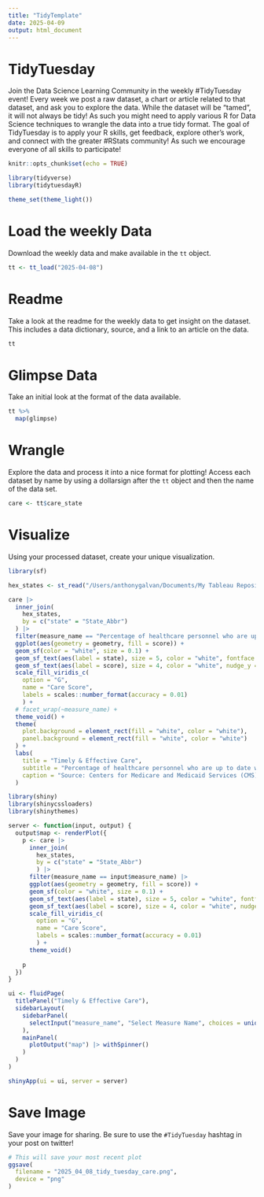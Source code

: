 ```yaml
---
title: "TidyTemplate"
date: 2025-04-09
output: html_document
---
```


# TidyTuesday

Join the Data Science Learning Community in the weekly #TidyTuesday event!
Every week we post a raw dataset, a chart or article related to that dataset, and ask you to explore the data.
While the dataset will be “tamed”, it will not always be tidy! As such you might need to apply various R for Data Science techniques to wrangle the data into a true tidy format.
The goal of TidyTuesday is to apply your R skills, get feedback, explore other’s work, and connect with the greater #RStats community!
As such we encourage everyone of all skills to participate!

```r
knitr::opts_chunk$set(echo = TRUE)
```

```r
library(tidyverse)
library(tidytuesdayR)

theme_set(theme_light())
```

# Load the weekly Data

Download the weekly data and make available in the `tt` object.

```r
tt <- tt_load("2025-04-08")
```


# Readme

Take a look at the readme for the weekly data to get insight on the dataset.
This includes a data dictionary, source, and a link to an article on the data.

```r
tt
```


# Glimpse Data

Take an initial look at the format of the data available.

```r
tt %>% 
  map(glimpse)
```

# Wrangle

Explore the data and process it into a nice format for plotting! Access each dataset by name by using a dollarsign after the `tt` object and then the name of the data set.

```r

care <- tt$care_state

```


# Visualize

Using your processed dataset, create your unique visualization.

```r

library(sf)

hex_states <- st_read("/Users/anthonygalvan/Documents/My Tableau Repository/Datasources/Hex States Shapefile/HexStates.shp")

care |>
  inner_join(
    hex_states,
    by = c("state" = "State_Abbr")
  ) |>
  filter(measure_name == "Percentage of healthcare personnel who are up to date with COVID-19 vaccinations") |>
  ggplot(aes(geometry = geometry, fill = score)) +
  geom_sf(color = "white", size = 0.1) +
  geom_sf_text(aes(label = state), size = 5, color = "white", fontface = "bold", nudge_y = 0.25) +
  geom_sf_text(aes(label = score), size = 4, color = "white", nudge_y = -0.35) +
  scale_fill_viridis_c(
    option = "G",
    name = "Care Score",
    labels = scales::number_format(accuracy = 0.01)
    ) +
  # facet_wrap(~measure_name) +
  theme_void() +
  theme(
    plot.background = element_rect(fill = "white", color = "white"),
    panel.background = element_rect(fill = "white", color = "white")
  ) +
  labs(
    title = "Timely & Effective Care",
    subtitle = "Percentage of healthcare personnel who are up to date with COVID-19 vaccinations",
    caption = "Source: Centers for Medicare and Medicaid Services (CMS) | Designed by: Tony Galvan (@GDataScience1) | #TidyTuesday"
  )

```

```r

library(shiny)
library(shinycssloaders)
library(shinythemes)

server <- function(input, output) {
  output$map <- renderPlot({
    p <- care |>
      inner_join(
        hex_states,
        by = c("state" = "State_Abbr")
        ) |>
      filter(measure_name == input$measure_name) |>
      ggplot(aes(geometry = geometry, fill = score)) +
      geom_sf(color = "white", size = 0.1) +
      geom_sf_text(aes(label = state), size = 5, color = "white", fontface = "bold", nudge_y = 0.25) +
      geom_sf_text(aes(label = score), size = 4, color = "white", nudge_y = -0.35) +
      scale_fill_viridis_c(
        option = "G",
        name = "Care Score",
        labels = scales::number_format(accuracy = 0.01)
        ) +
      theme_void()
    
    p
  })
}

ui <- fluidPage(
  titlePanel("Timely & Effective Care"),
  sidebarLayout(
    sidebarPanel(
      selectInput("measure_name", "Select Measure Name", choices = unique(care$measure_name))
    ),
    mainPanel(
      plotOutput("map") |> withSpinner()
    )
  )
)

shinyApp(ui = ui, server = server)

```

# Save Image

Save your image for sharing. Be sure to use the `#TidyTuesday` hashtag in your post on twitter! 

```r
# This will save your most recent plot
ggsave(
  filename = "2025_04_08_tidy_tuesday_care.png",
  device = "png"
)
```
